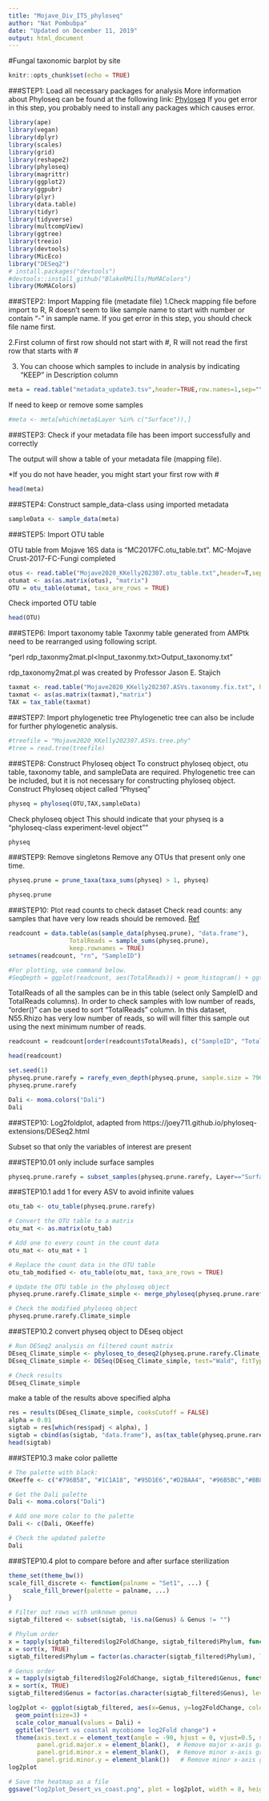 ```yaml
---
title: "Mojave_Div_ITS_phyloseq"
author: "Nat Pombubpa"
date: "Updated on December 11, 2019"
output: html_document
---
```


#Fungal taxonomic barplot by site

```r
knitr::opts_chunk$set(echo = TRUE)
```

###STEP1: Load all necessary packages for analysis
More information about Phyloseq can be found at the following link: [Phyloseq](https://joey711.github.io/phyloseq/)
If you get error in this step, you probably need to install any packages which causes error.

```r
library(ape)
library(vegan)
library(dplyr)
library(scales)
library(grid)
library(reshape2)
library(phyloseq)
library(magrittr)
library(ggplot2)
library(ggpubr)
library(plyr)
library(data.table)
library(tidyr)
library(tidyverse)
library(multcompView)
library(ggtree)
library(treeio)
library(devtools)
library(MicEco)
library("DESeq2")
# install.packages("devtools")
#devtools::install_github("BlakeRMills/MoMAColors")
library(MoMAColors)
```

###STEP2: Import Mapping file (metadate file)
1.Check mapping file before import to R, R doesn’t seem to like sample name to start with number or contain “-” in sample name. If you get error in this step, you should check file name first.

2.First column of first row should not start with #, R will not read the first row that starts with #

3. You can choose which samples to include in analysis by indicating "KEEP" in Description column

```r
meta = read.table("metadata_update3.tsv",header=TRUE,row.names=1,sep="\t",stringsAsFactors=FALSE)
```

If need to keep or remove some samples
```r
#meta <- meta[which(meta$Layer %in% c("Surface")),]
```

###STEP3: Check if your metadata file has been import successfully and correctly

The output will show a table of your metadata file (mapping file).

*If you do not have header, you might start your first row with #

```r
head(meta)
```

###STEP4: Construct sample_data-class using imported metadata

```r
sampleData <- sample_data(meta)
```

###STEP5: Import OTU table

OTU table from Mojave 16S data is “MC2017FC.otu_table.txt”.
MC-Mojave Crust-2017-FC-Fungi completed

```r
otus <- read.table("Mojave2020_KKelly202307.otu_table.txt",header=T,sep="\t",row.names=1)
otumat <- as(as.matrix(otus), "matrix")
OTU = otu_table(otumat, taxa_are_rows = TRUE)
```

Check imported OTU table

```r
head(OTU)
```

###STEP6: Import taxonomy table
Taxonmy table generated from AMPtk need to be rearranged using following script.

“perl rdp_taxonmy2mat.pl<Input_taxonmy.txt>Output_taxonomy.txt”

rdp_taxonomy2mat.pl was created by Professor Jason E. Stajich

```r
taxmat <- read.table("Mojave2020_KKelly202307.ASVs.taxonomy.fix.txt", header=T,sep="\t",row.names=1)
taxmat <- as(as.matrix(taxmat),"matrix")
TAX = tax_table(taxmat)
```

###STEP7: Import phylogenetic tree
Phylogenetic tree can also be include for further phylogenetic analysis.

```r
#treefile = "Mojave2020_KKelly202307.ASVs.tree.phy"
#tree = read.tree(treefile)
```

###STEP8: Construct Phyloseq object
To construct phyloseq object, otu table, taxonomy table, and sampleData are required. Phylogenetic tree can be included, but it is not necessary for constructing phyloseq object.
Construct Phyloseq object called "Physeq"

```r
physeq = phyloseq(OTU,TAX,sampleData)
```

Check phyloseq object
This should indicate that your physeq is a "phyloseq-class experiment-level object""

```r
physeq
```

###STEP9: Remove singletons
Remove any OTUs that present only one time.

```r
physeq.prune = prune_taxa(taxa_sums(physeq) > 1, physeq)
```

```r
physeq.prune
```

###STEP10: Plot read counts to check dataset
Check read counts: any samples that have very low reads should be removed.
[Ref](http://evomics.org/wp-content/uploads/2016/01/phyloseq-Lab-01-Answers.html)

```r
readcount = data.table(as(sample_data(physeq.prune), "data.frame"),
                 TotalReads = sample_sums(physeq.prune), 
                 keep.rownames = TRUE)
setnames(readcount, "rn", "SampleID")

#For plotting, use command below.
#SeqDepth = ggplot(readcount, aes(TotalReads)) + geom_histogram() + ggtitle("Sequencing Depth")
```

TotalReads of all the samples can be in this table (select only SampleID and TotalReads columns).
In order to check samples with low number of reads, "order()" can be used to sort "TotalReads" column.
In this dataset, N55.Rhizo has very low number of reads, so will will filter this sample out using the next minimum number of reads.
```r
readcount = readcount[order(readcount$TotalReads), c("SampleID", "TotalReads")]
```

```r
head(readcount)
```

```r
set.seed(1)
physeq.prune.rarefy = rarefy_even_depth(physeq.prune, sample.size = 7909, replace = FALSE, trimOTUs = FALSE)
physeq.prune.rarefy
```

```r
Dali <- moma.colors("Dali")
Dali
```



###STEP10: Log2foldplot, adapted from https://joey711.github.io/phyloseq-extensions/DESeq2.html

Subset so that only the variables of interest are present

###STEP10.01 only include surface samples 
```r

physeq.prune.rarefy = subset_samples(physeq.prune.rarefy, Layer=="Surface")

```

###STEP10.1 add 1 for every ASV to avoid infinite values

```r


otu_tab <- otu_table(physeq.prune.rarefy)

# Convert the OTU table to a matrix
otu_mat <- as.matrix(otu_tab)

# Add one to every count in the count data
otu_mat <- otu_mat + 1

# Replace the count data in the OTU table
otu_tab_modified <- otu_table(otu_mat, taxa_are_rows = TRUE)

# Update the OTU table in the phyloseq object
physeq.prune.rarefy.Climate_simple <- merge_phyloseq(physeq.prune.rarefy, otu_tab_modified)

# Check the modified phyloseq object
physeq.prune.rarefy.Climate_simple


```


###STEP10.2 convert physeq object to DEseq object

```r


# Run DESeq2 analysis on filtered count matrix
DEseq_Climate_simple <- phyloseq_to_deseq2(physeq.prune.rarefy.Climate_simple, ~ Climate_simple)
DEseq_Climate_simple <- DESeq(DEseq_Climate_simple, test="Wald", fitType="parametric")

# Check results
DEseq_Climate_simple
```

make a table of the results above specified alpha

```r
res = results(DEseq_Climate_simple, cooksCutoff = FALSE)
alpha = 0.01
sigtab = res[which(res$padj < alpha), ]
sigtab = cbind(as(sigtab, "data.frame"), as(tax_table(physeq.prune.rarefy.Climate_simple)[rownames(sigtab), ], "matrix"))
head(sigtab)
```

###STEP10.3 make color pallette

```r
# The palette with black:
OKeeffe <- c("#796B58", "#1C1A18", "#95D1E6","#D2BAA4", "#96B5BC","#BB8677","#DCD0CB", "#1D633F")
```

```r
# Get the Dali palette
Dali <- moma.colors("Dali")

# Add one more color to the palette
Dali <- c(Dali, OKeeffe)

# Check the updated palette
Dali
```

###STEP10.4 plot to compare before and after surface sterilization

```r
theme_set(theme_bw())
scale_fill_discrete <- function(palname = "Set1", ...) {
    scale_fill_brewer(palette = palname, ...)
}

# Filter out rows with unknown genus
sigtab_filtered <- subset(sigtab, !is.na(Genus) & Genus != "")

# Phylum order
x = tapply(sigtab_filtered$log2FoldChange, sigtab_filtered$Phylum, function(x) max(x))
x = sort(x, TRUE)
sigtab_filtered$Phylum = factor(as.character(sigtab_filtered$Phylum), levels=names(x))

# Genus order
x = tapply(sigtab_filtered$log2FoldChange, sigtab_filtered$Genus, function(x) max(x))
x = sort(x, TRUE)
sigtab_filtered$Genus = factor(as.character(sigtab_filtered$Genus), levels=names(x))

log2plot <- ggplot(sigtab_filtered, aes(x=Genus, y=log2FoldChange, color=Class)) + 
  geom_point(size=3) + 
  scale_color_manual(values = Dali) + 
  ggtitle("Desert vs coastal mycobiome log2Fold change") + 
  theme(axis.text.x = element_text(angle = -90, hjust = 0, vjust=0.5, size = 6),
        panel.grid.major.x = element_blank(),  # Remove major x-axis gridlines
        panel.grid.minor.x = element_blank(),  # Remove minor x-axis gridlines
        panel.grid.minor.y = element_blank())   # Remove minor x-axis gridlines
log2plot

```



```r

# Save the heatmap as a file
ggsave("log2plot_Desert_vs_coast.png", plot = log2plot, width = 8, height = 6)

```

